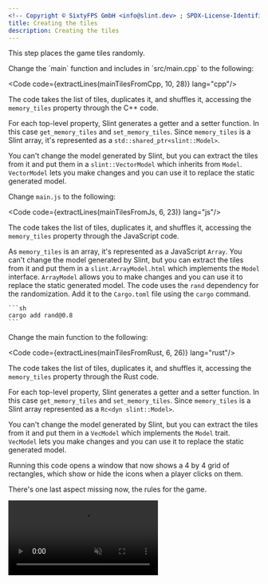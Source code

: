 ```yaml
---
<!-- Copyright © SixtyFPS GmbH <info@slint.dev> ; SPDX-License-Identifier: MIT -->
title: Creating the tiles
description: Creating the tiles
---
```



This step places the game tiles randomly.

<Tabs syncKey="dev-language">
  <TabItem label="C++" >
  Change the `main` function and includes in `src/main.cpp` to the following:


<Code code={extractLines(mainTilesFromCpp, 10, 28)} lang="cpp"/>


The code takes the list of tiles, duplicates it, and shuffles it, accessing the `memory_tiles` property through the C++ code.

For each top-level property, Slint generates a getter and a setter function. In this case `get_memory_tiles` and `set_memory_tiles`.
Since `memory_tiles` is a Slint array, it's represented as a <LangRefLink lang="cpp" relpath="api/classslint_1_1model">`std::shared_ptr<slint::Model>`</LangRefLink>.

You can't change the model generated by Slint, but you can extract the tiles from it and put them
in a <LangRefLink lang="cpp" relpath="api/classslint_1_1vectormodel">`slint::VectorModel`</LangRefLink> which inherits from `Model`.
`VectorModel` lets you make changes and you can use it to replace the static generated model.
  </TabItem>
  <TabItem label="NodeJS">

Change `main.js` to the following:


<Code code={extractLines(mainTilesFromJs, 6, 23)} lang="js"/>

The code takes the list of tiles, duplicates it, and shuffles it, accessing the `memory_tiles` property through the JavaScript code.

As `memory_tiles` is an array, it's represented as a JavaScript `Array`.
You can't change the model generated by Slint, but you can extract the tiles from it and put them
in a <LangRefLink lang="nodejs" relpath="classes/ArrayModel">`slint.ArrayModel.html`</LangRefLink> which implements the <LangRefLink lang="nodejs" relpath="classes/Model.html">`Model`</LangRefLink> interface.
`ArrayModel` allows you to make changes and you can use it to replace the static generated model.
  </TabItem>
  <TabItem label="Rust">
  The code uses the `rand` dependency for the randomization. Add it to the `Cargo.toml` file using the `cargo` command.

    ```sh
    cargo add rand@0.8
    ```

Change the main function to the following:


<Code code={extractLines(mainTilesFromRust, 6, 26)} lang="rust"/>

  </TabItem>
</Tabs>


The code takes the list of tiles, duplicates it, and shuffles it, accessing the `memory_tiles` property through the Rust code.

For each top-level property,
Slint generates a getter and a setter function. In this case `get_memory_tiles` and `set_memory_tiles`.
Since `memory_tiles` is a Slint array represented as a <LangRefLink lang="rust-slint" relpath="trait.Model">`Rc<dyn slint::Model>`</LangRefLink>.

You can't change the model generated by Slint, but you can extract the tiles from it and put them
in a <LangRefLink lang="rust-slint" relpath="struct.VecModel">`VecModel`</LangRefLink> which implements the `Model` trait.
`VecModel` lets you make changes and you can use it to replace the static generated model.


Running this code opens a window that now shows a 4 by 4 grid of rectangles, which show or hide
the icons when a player clicks on them.

There's one last aspect missing now, the rules for the game.

<video autoplay loop muted playsinline src="https://slint.dev/blog/memory-game-tutorial/creating-the-tiles-from-rust.mp4"></video>
